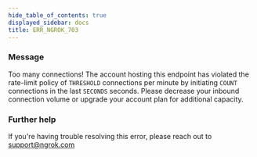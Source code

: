 ```yaml
---
hide_table_of_contents: true
displayed_sidebar: docs
title: ERR_NGROK_703
---
```




### Message

Too many connections! The account hosting this endpoint has violated the rate-limit policy of `THRESHOLD` connections per minute by initiating `COUNT` connections in the last `SECONDS` seconds. Please decrease your inbound connection volume or upgrade your account plan for additional capacity.

<ErrorDetails error="err_ngrok_703" />

### Further help

If you're having trouble resolving this error, please reach out to [support@ngrok.com](mailto:support@ngrok.com?subject=Help%20with%20ERR_NGROK_703)

